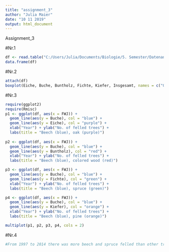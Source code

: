 ---
title: "assignment_3"
author: "Julia Maier"
date: "10 11 2019"
output: html_document
---

Assignment_3

#Nr.1
```{r, echo=T}
df <- read.table("C:/Users/Julia/Documents/Biologie/5. Semester/Datenanalyse mit R/data_analysis/data/hessen_holzeinschlag_1997-2014.csv", header = TRUE, sep = ";")
data.frame(df)
```
#Nr.2
```{r, echo=T}
attach(df)
boxplot(Eiche, Buche, Buntholz, Fichte, Kiefer, Insgesamt, names = c("Oak", "Beech", "Colored wood", "Spruce", "Pine", "Total"))
```

#Nr.3
```{r, echo=T}
require(ggplot2)
require(Rmisc)
p1 <- ggplot(df, aes(x = FWJ)) +
  geom_line(aes(y = Buche), col = "blue") +
  geom_line(aes(y = Eiche), col = "purple") +
  xlab("Year") + ylab("No. of felled trees") +
  labs(title = "Beech (blue), oak (purple)")
 
p2 <- ggplot(df, aes(x = FWJ)) +
  geom_line(aes(y = Buche), col = "blue") +
  geom_line(aes(y = Buntholz), col = "red") +
  xlab("Year") + ylab("No. of felled trees") +
  labs(title = "Beech (blue), colored wood (red)")

p3 <- ggplot(df, aes(x = FWJ)) +
  geom_line(aes(y = Buche), col = "blue") +
  geom_line(aes(y = Fichte), col = "green") +
  xlab("Year") + ylab("No. of felled trees") +
  labs(title = "Beech (blue), spruce (green)")

p4 <- ggplot(df, aes(x = FWJ)) +
  geom_line(aes(y = Buche), col = "blue") +
  geom_line(aes(y = Kiefer), col = "orange") +
  xlab("Year") + ylab("No. of felled trees") +
  labs(title = "Beech (blue), pine (orange)")

multiplot(p1, p2, p3, p4, cols = 2)
```

#Nr.4
```{r, echo=T}
#From 1997 to 2014 there was more beech and spruce felled than other tree species. While the number of felled trees in beech, oak, colored wood and pine was more or less stable over the years, the number of felled spruce had an extremely high peak in 2007.
```
